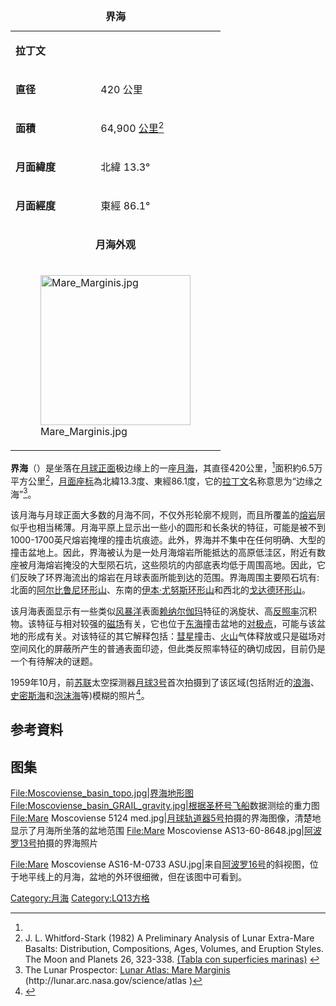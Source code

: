 {| border="1" cellspacing="0" cellpadding="2" align="right" style="margin-left:1em"
|+ '''界海'''
|-
| '''拉丁文'''
| {{lang|la|Mare Moscoviense}}
|-
| '''直径'''
| 420 公里
|-
| '''面積'''
| 64,900 [[平方公里|公里<sup>2</sup>]]
|-
| '''月面緯度'''
| 北緯 13.3°
|-
| '''月面經度'''
| 東經 86.1°
|-
| colspan="2" |<center>'''月海外观'''</center>
|-
| colspan="2" | [[Image:Mare_Marginis.jpg|240px]]
|}

'''界海'''（{{lang-la|'''Mare Marginis'''}}）是坐落在[[月球正面|月球正面]]极边缘上的一座[[月海|月海]]，其直径420公里，<ref name=atlas/>面积約6.5万平方公里<ref>J. L. Whitford-Stark (1982) A Preliminary Analysis of Lunar Extra-Mare Basalts: Distribution, Compositions, Ages, Volumes, and Eruption Styles. The Moon and Planets 26, 323-338. [http://www.lpod.org/cwm/DataStuff/MareAreas.htm (Tabla con superficies marinas)] {{WebCite|url=https://www.webcitation.org/66Azwo9Xz?url=http://www.lpod.org/cwm/DataStuff/MareAreas.htm |date=20120315070436 |dateformat=iso }}</ref>，[[月面座标|月面座标]]為北緯13.3度、東經86.1度，它的[[拉丁文|拉丁文]]名称意思为“边缘之海”<ref name=atlas>The Lunar Prospector: [http://lunar.arc.nasa.gov/science/atlas/mare/mmarginis.htm  Lunar Atlas: Mare Marginis] {{Wayback|url=http://lunar.arc.nasa.gov/science/atlas/mare/mmarginis.htm |date=20090322121851 }} (http://lunar.arc.nasa.gov/science/atlas {{Wayback|url=http://lunar.arc.nasa.gov/science/atlas |date=20080804104831 }})</ref>。

该月海与月球正面大多数的月海不同，不仅外形轮廓不规则，而且所覆盖的[[熔岩|熔岩]]层似乎也相当稀薄。月海平原上显示出一些小的圆形和长条状的特征，可能是被不到1000-1700英尺熔岩掩埋的撞击坑痕迹。此外，界海并不集中在任何明确、大型的撞击盆地上。因此，界海被认为是一处月海熔岩所能抵达的高原低洼区，附近有数座被月海熔岩掩没的大型陨石坑，这些陨坑的内部底表均低于周围高地。因此，它们反映了环界海流出的熔岩在月球表面所能到达的范围。界海周围主要陨石坑有:北面的[[阿尔比鲁尼陨石坑|阿尔比鲁尼环形山]]、东南的[[伊本·尤努斯环形山|伊本·尤努斯环形山]]和西北的[[戈达德陨石坑|戈达德环形山]]。

该月海表面显示有一些类似[[风暴洋|风暴洋]]表面[[赖纳尔伽玛|赖纳尔伽玛]]特征的涡旋状、高[[反照率|反照率]]沉积物。该特征与相对较强的[[磁场|磁场]]有关，它也位于[[东方海|东海]]撞击盆地的[[对跖点|对极点]]，可能与该盆地的形成有关。对该特征的其它解释包括：[[彗星|彗星]]撞击、[[火山|火山]]气体释放或只是磁场对空间风化的屏蔽所产生的普通表面印迹，但此类反照率特征的确切成因，目前仍是一个有待解决的谜题。

1959年10月，前[[苏联|苏联]]太空探测器[[月球3号|月球3号]]首次拍摄到了该区域(包括附近的[[浪海|浪海]]、[[史密斯海|史密斯海]]和[[泡沫海|泡沫海]]等)模糊的照片<ref name="rukl3">{{cite book
| last = Rükl
| first = Antonín
| title = Atlas of the Moon
| publisher = Aventinum
| location = Praha
| date = 1991
| pages = 102/38
| isbn = 80-85277-10-7
}}</ref>。

==参考資料==
{{reflist}}

{{clear}}

==图集==
<gallery heights="200px" mode="packed">
File:Moscoviense_basin_topo.jpg|界海地形图
File:Moscoviense_basin_GRAIL_gravity.jpg|根据[[重力回溯及内部结构实验室|圣杯号飞船]]数据测绘的重力图
File:Mare Moscoviense 5124 med.jpg|[[月球轨道器5号|月球轨道器5号]]拍摄的界海图像，清楚地显示了月海所坐落的盆地范围
File:Mare Moscoviense AS13-60-8648.jpg|[[阿波罗13号|阿波罗13号]]拍摄的界海照片
</gallery>
<gallery heights="95px" mode="packed">
File:Mare Moscoviense AS16-M-0733 ASU.jpg|来自[[阿波罗16号|阿波罗16号]]的斜视图，位于地平线上的月海，盆地的外环很细微，但在该图中可看到。</gallery>

{{月海}}

[[Category:月海|Category:月海]]
[[Category:LQ13方格|Category:LQ13方格]]